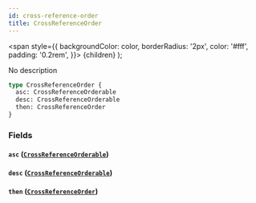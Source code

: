 ```yaml
---
id: cross-reference-order
title: CrossReferenceOrder
---
```


<span
style={{
      backgroundColor: color,
      borderRadius: '2px',
      color: '#fff',
      padding: '0.2rem',
    }}>
{children}
</span>
);

No description

```graphql
type CrossReferenceOrder {
  asc: CrossReferenceOrderable
  desc: CrossReferenceOrderable
  then: CrossReferenceOrder
}
```

### Fields

#### `asc` ([`CrossReferenceOrderable`](/docs/schema/enums/cross-reference-orderable))

#### `desc` ([`CrossReferenceOrderable`](/docs/schema/enums/cross-reference-orderable))

#### `then` ([`CrossReferenceOrder`](/docs/schema/inputs/cross-reference-order))
